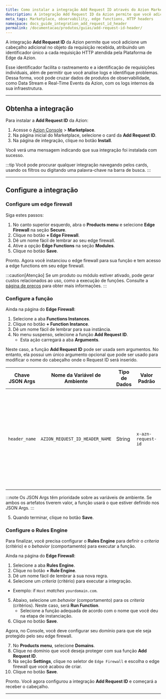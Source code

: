 ```yaml
---
title: Como instalar a integração Add Request ID através do Azion Marketplace
description: A integração Add Request ID da Azion permite que você adicione um cabeçalho HTTP adicional no objeto da requisição recebida.
meta_tags: Marketplace, observability, edge functions, HTTP headers
namespace: docs_guide_integration_add_request_id_header
permalink: /documentacao/produtos/guias/add-request-id-header/
---
```




A integração **Add Request ID** da Azion permite que você adicione um cabeçalho adicional no objeto da requisição recebida, atribuindo um identificador único a cada requisição HTTP atendida pela Plataforma de Edge da Azion.

Esse identificador facilita o rastreamento e a identificação de requisições individuais, além de permitir que você analise logs e identifique problemas. Dessa forma, você pode cruzar dados de produtos de observabilidade, como Data Stream e Real-Time Events da Azion, com os logs internos da sua infraestrutura.

---

## Obtenha a integração

Para instalar a **Add Request ID** da Azion:

1. Acesse o [Azion Console](/pt-br/documentacao/produtos/guias/como-acessar-o-azion-console/) > **Marketplace**.
2. Na página inicial do Marketplace, selecione o card da **Add Request ID**.
3. Na página de integração, clique no botão **Install**.

Você verá uma mensagem indicando que sua integração foi instalada com sucesso.

:::tip
Você pode procurar qualquer integração navegando pelos cards, usando os filtros ou digitando uma palavra-chave na barra de busca.
:::

---

## Configure a integração

### Configure um edge firewall

Siga estes passos:

1. No canto superior esquerdo, abra o **Products menu** e selecione **Edge Firewall** na seção **Secure**.
2. Clique no botão **+ Edge Firewall**.
3. Dê um nome fácil de lembrar ao seu edge firewall.
4. Ative a opção **Edge Functions** na seção **Modules**.
5. Clique no botão **Save**.

Pronto. Agora você instanciou o edge firewall para sua função e tem acesso a edge functions em seu edge firewall.

:::caution[Atenção]
Se um produto ou módulo estiver ativado, pode gerar custos relacionados ao uso, como a execução de funções. Consulte a [página de preços](/pt-br/documentacao/produtos/precos/) para obter mais informações.
:::

### Configure a função

Ainda na página do **Edge Firewall**:

1. Selecione a aba **Functions Instances**.
2. Clique no botão **+ Function Instance**.
3. Dê um nome fácil de lembrar para sua instância.
4. No menu suspenso, selecione a função **Add Request ID**.
    - Esta ação carregará a aba **Arguments**.

Neste caso, a função **Add Request ID** pode ser usada sem argumentos. No entanto, ela possui um único argumento opcional que pode ser usado para modificar o nome do cabeçalho onde o Request ID será inserido.

| Chave JSON Args | Nome da Variável de Ambiente | Tipo de Dados | Valor Padrão | Descrição |
| ----------- | ----------- | ----------- | ----------- | ----------- |
| `header_name` | `AZION_REQUEST_ID_HEADER_NAME` | String | `x-azn-request-id` | O nome do cabeçalho onde a função irá inserir o Request ID. Se o argumento não for uma string não vazia, a função usará o valor padrão. |

:::note
Os JSON Args têm prioridade sobre as variáveis de ambiente. Se ambos os artefatos tiverem valor, a função usará o que estiver definido nos JSON Args.
:::

5. Quando terminar, clique no botão **Save**.

### Configure o Rules Engine

Para finalizar, você precisa configurar o **Rules Engine** para definir o *criteria* (critério) e o *behavior* (comportamento) para executar a função.

Ainda na página do **Edge Firewall**:

1. Selecione a aba **Rules Engine**.
2. Clique no botão **+ Rule Engine**.
3. Dê um nome fácil de lembrar à sua nova regra.
4. Selecione um *criteria* (critério) para executar a integração.
  - Exemplo: if `Host` *matches* `yourdomain.com`.
5. Abaixo, selecione um *behavior* (comportamento) para os *criteria* (critérios). Neste caso, será **Run Function**.
   - Selecione a função adequada de acordo com o nome que você deu na etapa de instanciação.
6. Clique no botão **Save**.

Agora, no Console, você deve configurar seu domínio para que ele seja protegido pelo seu edge firewall.

7. No **Products menu**, selecione **Domains**.
8. Clique no domínio que você deseja proteger com sua função **Add Request ID**.
9. Na seção **Settings**, clique no seletor de `Edge Firewall` e escolha o edge firewall que você acabou de criar.
10. Clique no botão **Save**.

Pronto. Você agora configurou a integração **Add Request ID** e começará a receber o cabeçalho.

---
